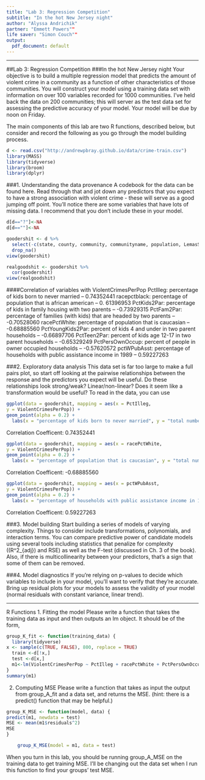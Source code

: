 ```yaml
---
title: "Lab 3: Regression Competition"
subtitle: "In the hot New Jersey night"
author: "Alyssa Andrichik"
partner: "Emmett Powers""
life saver: "Simon Couch""
output: 
  pdf_document: default
---
```


* * *
##Lab 3: Regression Competition
###In the hot New Jersey night
Your objective is to build a multiple regression model that predicts the amount of violent crime in a community as a function of other characteristics of those communities. You will construct your model using a training data set with information on over 100 variables recorded for 1000 communities. I’ve held back the data on 200 communities; this will server as the test data set for assessing the predictive accuracy of your model. Your model will be due by noon on Friday.

The main components of this lab are two R functions, described below, but consider and record the following as you go through the model building process.

```r
d <- read.csv("http://andrewpbray.github.io/data/crime-train.csv")
library(MASS)
library(tidyverse)
library(broom)
library(dplyr)
```

###1. Understanding the data provenance
A codebook for the data can be found here. Read through that and jot down any predictors that you expect to have a strong association with violent crime - these will serve as a good jumping off point. You’ll notice there are some variables that have lots of missing data. I recommend that you don’t include these in your model.

```r
d[d=="?"]<-NA
d[d==""]<-NA
```
```r
goodershit <- d %>%
  select(-c(state, county, community, communityname, population, LemasSwornFT, LemasSwFTPerPop, LemasSwFTFieldOps, LemasSwFTFieldPerPop, LemasTotalReq, LemasTotReqPerPop, PolicReqPerOffic, PolicPerPop, RacialMatchCommPol, PctPolicWhite, PctPolicBlack, PctPolicHisp, PctPolicAsian, PctPolicMinor, OfficAssgnDrugUnits, NumKindsDrugsSeiz, PolicAveOTWorked, PolicCars, PolicOperBudg, LemasPctPolicOnPatr, LemasGangUnitDeploy, PolicBudgPerPop)) %>%
  drop_na()
view(goodershit)

realgoodshit <- goodershit %>%
  cor(goodershit)
view(realgoodshit)
```

####Correlation of variables with ViolentCrimesPerPop
PctIlleg: percentage of kids born to never married -- 0.74352441
racepctblack: percentage of population that is african american -- 0. 61396953
PctKids2Par: percentage of kids in family housing with two parents -- -0.73929315
PctFam2Par: percentage of families (with kids) that are headed by two parents -- -0.70528060
racePctWhite: percentage of population that is caucasian -- -0.68885560
PctYoungKids2Par: percent of kids 4 and under in two parent households -- -0.66897706
PctTeen2Par: percent of kids age 12-17 in two parent households -- -0.65329249
PctPersOwnOccup: percent of people in owner occupied households -- -0.57620572
pctWPubAsst: percentage of households with public assistance income in 1989 -- 0.59227263

###2. Exploratory data analysis
This data set is far too large to make a full pairs plot, so start off looking at the pairwise relationships between the response and the predictors you expect will be useful. Do these relationships look strong/weak? Linear/non-linear? Does it seem like a transformation would be useful? To read in the data, you can use

```r
ggplot(data = goodershit, mapping = aes(x = PctIlleg,
y = ViolentCrimesPerPop)) +
geom_point(alpha = 0.2) +
  labs(x = "percentage of kids born to never married", y = "total number of violent crimes per 100K popuation")
```
Correlation Coefficent: 0.74352441

```r
ggplot(data = goodershit, mapping = aes(x = racePctWhite,
y = ViolentCrimesPerPop)) +
geom_point(alpha = 0.2) +
  labs(x = "percentage of population that is caucasian", y = "total number of violent crimes per 100K popuation")
```
Correlation Coefficent: -0.68885560

```r
ggplot(data = goodershit, mapping = aes(x = pctWPubAsst,
y = ViolentCrimesPerPop)) +
geom_point(alpha = 0.2) +
  labs(x = "percentage of households with public assistance income in 1989", y = "total number of violent crimes per 100K popuation")
```
Correlation Coefficent: 0.59227263

###3. Model building
Start building a series of models of varying complexity. Things to consider include transformations, polynomials, and interaction terms. You can compare predictive power of candidate models using several tools including statistics that penalize for complexity ((R^2_{adj}) and RSE) as well as the F-test (discussed in Ch. 3 of the book). Also, if there is multicollinearity between your predictors, that’s a sign that some of them can be removed.

###4. Model diagnostics
If you’re relying on p-values to decide which variables to include in your model, you’ll want to verify that they’re accurate. Bring up residual plots for your models to assess the validity of your model (normal residuals with constant variance, linear trend).

* * *
R Functions
1. Fitting the model
Please write a function that takes the training data as input and then outputs an lm object. It should be of the form,

```r
group_K_fit <- function(training_data) { 
  library(tidyverse)
x <- sample(c(TRUE, FALSE), 800, replace = TRUE)
  train <-d[!x,]
  test <-d[x,]
  m1<-lm(ViolentCrimesPerPop ~ PctIlleg + racePctWhite + PctPersOwnOccup, data = train)
}
summary(m1)
```

2. Computing MSE
Please write a function that takes as input the output from group_A_fit and a data set, and returns the MSE. (hint: there is a predict() function that may be helpful.)

```r
group_K_MSE <- function(model, data) {
predict(m1, newdata = test)
MSE <- mean(m1$residuals^2)
MSE
}

    group_K_MSE(model = m1, data = test)
```

When you turn in this lab, you should be running group_A_MSE on the training data to get training MSE. I’ll be 
changing out the data set when I run this function to find your groups’ test MSE.